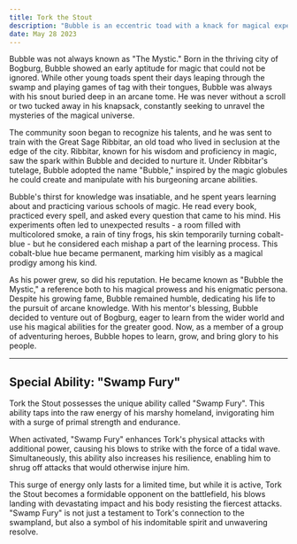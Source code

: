 ```yaml
---
title: Tork the Stout
description: "Bubble is an eccentric toad with a knack for magical experimentation. His eyes shimmer with intellectual curiosity, and his cobalt-blue skin is peppered with arcane symbols that glow when he casts spells."
date: May 28 2023
---
```


Bubble was not always known as "The Mystic." Born in the thriving city of Bogburg, Bubble showed an early aptitude for magic that could not be ignored. While other young toads spent their days leaping through the swamp and playing games of tag with their tongues, Bubble was always with his snout buried deep in an arcane tome. He was never without a scroll or two tucked away in his knapsack, constantly seeking to unravel the mysteries of the magical universe.

The community soon began to recognize his talents, and he was sent to train with the Great Sage Ribbitar, an old toad who lived in seclusion at the edge of the city. Ribbitar, known for his wisdom and proficiency in magic, saw the spark within Bubble and decided to nurture it. Under Ribbitar's tutelage, Bubble adopted the name "Bubble," inspired by the magic globules he could create and manipulate with his burgeoning arcane abilities.

Bubble's thirst for knowledge was insatiable, and he spent years learning about and practicing various schools of magic. He read every book, practiced every spell, and asked every question that came to his mind. His experiments often led to unexpected results - a room filled with multicolored smoke, a rain of tiny frogs, his skin temporarily turning cobalt-blue - but he considered each mishap a part of the learning process. This cobalt-blue hue became permanent, marking him visibly as a magical prodigy among his kind.

As his power grew, so did his reputation. He became known as "Bubble the Mystic," a reference both to his magical prowess and his enigmatic persona. Despite his growing fame, Bubble remained humble, dedicating his life to the pursuit of arcane knowledge. With his mentor's blessing, Bubble decided to venture out of Bogburg, eager to learn from the wider world and use his magical abilities for the greater good. Now, as a member of a group of adventuring heroes, Bubble hopes to learn, grow, and bring glory to his people.

---

## Special Ability: "Swamp Fury"

Tork the Stout possesses the unique ability called "Swamp Fury". This ability taps into the raw energy of his marshy homeland, invigorating him with a surge of primal strength and endurance.

When activated, "Swamp Fury" enhances Tork's physical attacks with additional power, causing his blows to strike with the force of a tidal wave. Simultaneously, this ability also increases his resilience, enabling him to shrug off attacks that would otherwise injure him.

This surge of energy only lasts for a limited time, but while it is active, Tork the Stout becomes a formidable opponent on the battlefield, his blows landing with devastating impact and his body resisting the fiercest attacks. "Swamp Fury" is not just a testament to Tork's connection to the swampland, but also a symbol of his indomitable spirit and unwavering resolve.